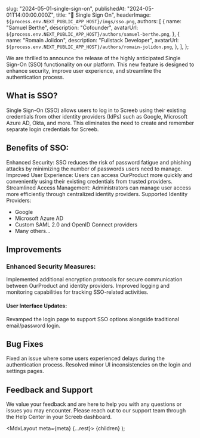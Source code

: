 
  slug: "2024-05-01-single-sign-on",
  publishedAt: "2024-05-01T14:00:00.000Z",
  title: "🔑 Single Sign On",
  headerImage: `${process.env.NEXT_PUBLIC_APP_HOST}/imgs/sso.png`,
  authors: [
    {
      name: "Samuel Berthe",
      description: "Cofounder",
      avatarUrl: `${process.env.NEXT_PUBLIC_APP_HOST}/authors/samuel-berthe.png`,
    },
    {
      name: "Romain Jolidon",
      description: "Fullstack Developer",
      avatarUrl: `${process.env.NEXT_PUBLIC_APP_HOST}/authors/romain-jolidon.png`,
    },
  ],
};

We are thrilled to announce the release of the highly anticipated Single Sign-On (SSO) functionality on our platform. This new feature is designed to enhance security, improve user experience, and streamline the authentication process.


## What is SSO?
Single Sign-On (SSO) allows users to log in to Screeb using their existing credentials from other identity providers (IdPs) such as Google, Microsoft Azure AD, Okta, and more. This eliminates the need to create and remember separate login credentials for Screeb.

## Benefits of SSO:

Enhanced Security: SSO reduces the risk of password fatigue and phishing attacks by minimizing the number of passwords users need to manage.
Improved User Experience: Users can access OurProduct more quickly and conveniently using their existing credentials from trusted providers.
Streamlined Access Management: Administrators can manage user access more efficiently through centralized identity providers.
Supported Identity Providers:

- Google
- Microsoft Azure AD
- Custom SAML 2.0 and OpenID Connect providers
- Many others...


## Improvements

### Enhanced Security Measures:
Implemented additional encryption protocols for secure communication between OurProduct and identity providers.
Improved logging and monitoring capabilities for tracking SSO-related activities.

#### User Interface Updates:
Revamped the login page to support SSO options alongside traditional email/password login.

## Bug Fixes
Fixed an issue where some users experienced delays during the authentication process.
Resolved minor UI inconsistencies on the login and settings pages.

## Feedback and Support
We value your feedback and are here to help you with any questions or issues you may encounter. Please reach out to our support team through the Help Center in your Screeb dashboard.


  <MdxLayout meta={meta} {...rest}>
    {children}
  </MdxLayout>
);
